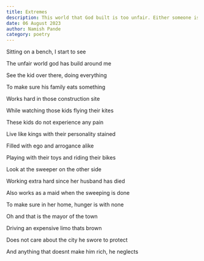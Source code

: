 ```yaml
---
title: Extremes
description: This world that God built is too unfair. Either someone is too wealthy or someone cannot even feed their family three meals
date: 06 August 2023
author: Namish Pande
category: poetry
---
```


Sitting on a bench, I start to see

The unfair world god has build around me

See the kid over there, doing everything

To make sure his family eats something

Works hard in those construction site

While watching those kids flying their kites

These kids do not experience any pain

Live like kings with their personality stained

Filled with ego and arrogance alike

Playing with their toys and riding their bikes

Look at the sweeper on the other side

Working extra hard since her husband has died

Also works as a maid when the sweeping is done

To make sure in her home, hunger is with none

Oh and that is the mayor of the town

Driving an expensive limo thats brown

Does not care about the city he swore to protect

And anything that doesnt make him rich, he neglects


